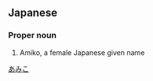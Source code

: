 ==Japanese==
{{ja-kanjitab|阿|実|子}}

===Proper noun===
{{ja-pos|proper|あみこ}}

# Amiko, a female Japanese given name

[[Category:Japanese female given names|あみこ]]